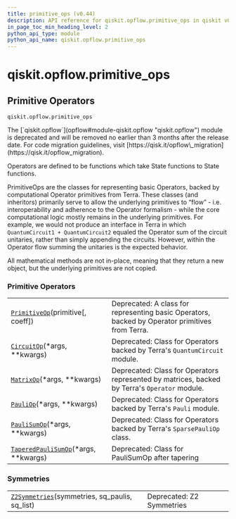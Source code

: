 ```yaml
---
title: primitive_ops (v0.44)
description: API reference for qiskit.opflow.primitive_ops in qiskit v0.44
in_page_toc_min_heading_level: 2
python_api_type: module
python_api_name: qiskit.opflow.primitive_ops
---
```


<span id="module-qiskit.opflow.primitive_ops" />

<span id="qiskit-opflow-primitive-ops" />

# qiskit.opflow\.primitive\_ops

<span id="primitive-operators-qiskit-opflow-primitive-ops" />

## Primitive Operators

`qiskit.opflow.primitive_ops`

<Admonition title="Deprecated since version 0.24.0" type="danger">
  The [`qiskit.opflow`](opflow#module-qiskit.opflow "qiskit.opflow") module is deprecated and will be removed no earlier than 3 months after the release date. For code migration guidelines, visit [https://qisk.it/opflow\_migration](https://qisk.it/opflow_migration).
</Admonition>

Operators are defined to be functions which take State functions to State functions.

PrimitiveOps are the classes for representing basic Operators, backed by computational Operator primitives from Terra. These classes (and inheritors) primarily serve to allow the underlying primitives to “flow” - i.e. interoperability and adherence to the Operator formalism - while the core computational logic mostly remains in the underlying primitives. For example, we would not produce an interface in Terra in which `QuantumCircuit1 + QuantumCircuit2` equaled the Operator sum of the circuit unitaries, rather than simply appending the circuits. However, within the Operator flow summing the unitaries is the expected behavior.

<Admonition title="Note" type="note">
  All mathematical methods are not in-place, meaning that they return a new object, but the underlying primitives are not copied.
</Admonition>

### Primitive Operators

|                                                                                                                                          |                                                                                                 |
| ---------------------------------------------------------------------------------------------------------------------------------------- | ----------------------------------------------------------------------------------------------- |
| [`PrimitiveOp`](qiskit.opflow.primitive_ops.PrimitiveOp "qiskit.opflow.primitive_ops.PrimitiveOp")(primitive\[, coeff])                  | Deprecated: A class for representing basic Operators, backed by Operator primitives from Terra. |
| [`CircuitOp`](qiskit.opflow.primitive_ops.CircuitOp "qiskit.opflow.primitive_ops.CircuitOp")(\*args, \*\*kwargs)                         | Deprecated: Class for Operators backed by Terra's `QuantumCircuit` module.                      |
| [`MatrixOp`](qiskit.opflow.primitive_ops.MatrixOp "qiskit.opflow.primitive_ops.MatrixOp")(\*args, \*\*kwargs)                            | Deprecated: Class for Operators represented by matrices, backed by Terra's `Operator` module.   |
| [`PauliOp`](qiskit.opflow.primitive_ops.PauliOp "qiskit.opflow.primitive_ops.PauliOp")(\*args, \*\*kwargs)                               | Deprecated: Class for Operators backed by Terra's `Pauli` module.                               |
| [`PauliSumOp`](qiskit.opflow.primitive_ops.PauliSumOp "qiskit.opflow.primitive_ops.PauliSumOp")(\*args, \*\*kwargs)                      | Deprecated: Class for Operators backed by Terra's `SparsePauliOp` class.                        |
| [`TaperedPauliSumOp`](qiskit.opflow.primitive_ops.TaperedPauliSumOp "qiskit.opflow.primitive_ops.TaperedPauliSumOp")(\*args, \*\*kwargs) | Deprecated: Class for PauliSumOp after tapering                                                 |

### Symmetries

|                                                                                                                                         |                           |
| --------------------------------------------------------------------------------------------------------------------------------------- | ------------------------- |
| [`Z2Symmetries`](qiskit.opflow.primitive_ops.Z2Symmetries "qiskit.opflow.primitive_ops.Z2Symmetries")(symmetries, sq\_paulis, sq\_list) | Deprecated: Z2 Symmetries |

